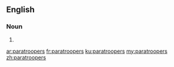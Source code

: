 ==English==

===Noun===
{{head|en|plural}}

# {{plural of|paratrooper|lang=en}}

[[ar:paratroopers]]
[[fr:paratroopers]]
[[ku:paratroopers]]
[[my:paratroopers]]
[[zh:paratroopers]]